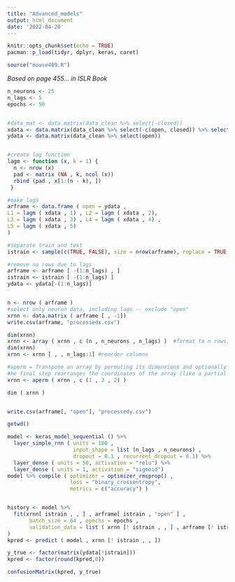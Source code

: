 ```yaml
---
title: "Advanced_models"
output: html_document
date: '2022-04-20'
---
```


```r
knitr::opts_chunk$set(echo = TRUE)
pacman::p_load(tidyr, dplyr, keras, caret)

source("mouse409.R")
```






*Based on page 455... in ISLR Book*

```r
n_neurons <- 25
n_lags <- 5
epochs <- 50


#data_mat <- data.matrix(data_clean %>% select(-closed))
xdata <- data.matrix(data_clean %>% select(-c(open, closed)) %>% select(1:25))
ydata <- data.matrix(data_clean %>% select(open))


#create lag function
lagm <- function (x, k = 1) {
  n <- nrow (x)
  pad <- matrix (NA , k, ncol (x))
  rbind (pad , x[1:(n - k), ])
 }

#make lags
arframe <- data.frame ( open = ydata ,
L1 = lagm ( xdata , 1) , L2 = lagm ( xdata , 2),
L3 = lagm ( xdata , 3) , L4 = lagm ( xdata , 4) ,
L5 = lagm ( xdata , 5)
)

#separate train and test
istrain <- sample(c(TRUE, FALSE), size = nrow(arframe), replace = TRUE, prob = c(.7,.3))

#remove na rows due to lags
arframe <- arframe [ -(1:n_lags) , ]
istrain <- istrain [ -(1:n_lags) ]
ydata <- ydata[-(1:n_lags)]


n <- nrow ( arframe )
#select only neuron data, including lags -- exclude "open"
xrnn <- data.matrix ( arframe [ , -1])
write.csv(arframe, "processedx.csv")

dim(xrnn)
xrnn <- array ( xrnn , c (n , n_neurons , n_lags) )  #format to n rows; number of neurons columns; number of lags layers
dim(xrnn)
xrnn <- xrnn [ , , n_lags:1] #reorder columns 

#aperm = Transpose an array by permuting its dimensions and optionally resizing it.
#he final step rearranges the coordinates of the array (like a partial transpose) into the format that the RNN module in keras expects
xrnn <- aperm ( xrnn , c (1 , 3 , 2) )

dim ( xrnn )


write.csv(arframe[, "open"], "processedy.csv")

getwd()
```


```r
model <- keras_model_sequential () %>%
  layer_simple_rnn ( units = 100 , 
                     input_shape = list (n_lags , n_neurons) ,
                     dropout = 0.1 , recurrent_dropout = 0.1) %>%
  layer_dense ( units = 50, activation = "relu") %>% 
  layer_dense ( units = 1, activation = "sigmoid")
model %>% compile ( optimizer = optimizer_rmsprop() ,
                    loss = "binary_crossentropy",
                    metrics = c("accuracy") )


history <- model %>% 
  fit(xrnn[ istrain , , ] , arframe[ istrain , "open" ] ,
       batch_size = 64 , epochs = epochs ,
       validation_data = list ( xrnn [! istrain , , ] , arframe [! istrain , "open" ])
)
kpred <- predict ( model , xrnn [! istrain , , ])

y_true <- factor(matrix(ydata[!istrain]))
kpred <- factor(round(kpred,0))

confusionMatrix(kpred, y_true)

```
